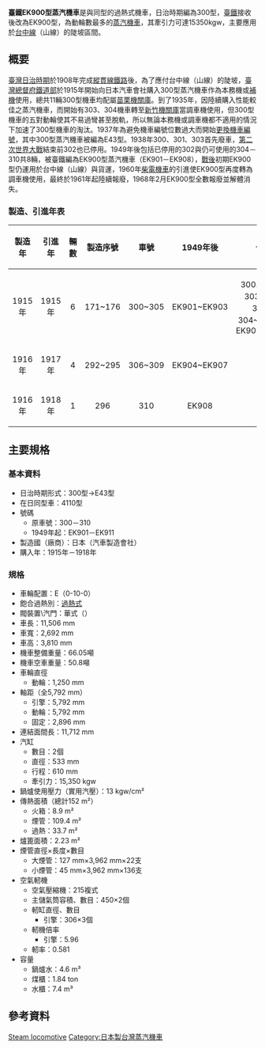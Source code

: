 {{Infobox Locomotive
| name = 臺鐵EK900型蒸汽機車
| type = [[蒸汽機車|蒸汽機車]]
| image = 
| alt = 
| caption = 
| designer = 
| builder = [[汽車製造_(公司)|汽車製造株式会社]]
| ordernumber = 
| serialnumber = 
| buildmodel = 
| builddate = 1915年－1918年
| totalproduction = 11輛(300~310，後來剩8輛，300、301、303優先報廢，302、304~310改編為EK901~EK908)
| rebuilder = 
| rebuilddate = 
| numberrebuilt = 
| whytetype = 0-10-0
| uicclass = E
| gauge = 1,067 mm
| leadingdiameter = 
| driverdiameter = 1,250 mm
| trailingdiameter = 
| minimumcurve = 
| wheelbase = 
| length = 11,506 mm
| width = 2,692 mm
| height = 3,810 mm
| notes =
| railroad = 臺湾
| railroadclass = 300型 → E43型 → EK900型
| numinclass = 
| roadnumber = 
| locale = [[臺灣總督府交通局鐵道部|臺灣總督府交通局鐵道部]]→<br/>[[臺灣鐵路管理局|臺灣鐵路管理局]]
| preservedunits = 
}}
'''臺鐵EK900型蒸汽機車'''是與{{Link-ja|日本國鐵4110型蒸汽機車|国鉄4110形蒸気機関車}}同型的過熱式機車，日治時期編為300型，[[臺灣鐵路管理局|臺鐵]]接收後改為EK900型，為動輪數最多的[[蒸汽機車|蒸汽機車]]，其牽引力可達15350kgw，主要應用於[[台中線|台中線]]（山線）的陡坡區間。

==概要==
[[臺灣日治時期|臺灣日治時期]]於1908年完成[[縱貫線_(鐵路)|縱貫線鐵路]]後，為了應付台中線（山線）的陡坡，[[臺灣總督府交通局鐵道部|臺灣總督府鐵道部]]於1915年開始向日本汽車會社購入300型蒸汽機車作為本務機或[[輔助機車|補機]]使用，總共11輛300型機車均配屬[[苗栗機務分駐所|苗栗機關庫]]。到了1935年，因陸續購入性能較佳之蒸汽機車，而開始有303、304機車轉至[[新竹機務段|新竹機關庫]]當調車機使用，但300型機車的五對動輪使其不易過彎甚至脫軌{{r|台灣鐵道傳奇|page=159}}，所以無論本務機或調車機都不適用的情況下加速了300型機車的淘汰。1937年為避免機車編號位數過大而開始[[臺鐵蒸汽機車編號史|更換機車編號]]，其中300型蒸汽機車被編為E43型。1938年300、301、303首先廢車，[[第二次世界大戰|第二次世界大戰]]結束前302也已停用。1949年後包括已停用的302與仍可使用的304－310共8輛，被臺鐵編為EK900型蒸汽機車（EK901－EK908），[[臺灣戰後時期|戰後]]初期EK900型仍運用於台中線（山線）與貨運，1960年[[台鐵柴電機車|柴電機車]]的引進使EK900型再度轉為調車機使用，最終於1961年起陸續報廢，1968年2月EK900型全數報廢並解體消失{{r|台灣鐵路蒸汽火車|page=61}}。

=== 製造、引進年表 ===
{| class="wikitable"
|+
|-
!width="60" bgcolor=#f9f9f9 align="center"|製造年
!width="60" bgcolor=#f9f9f9 align="center"|引進年
!width="60" bgcolor=#f9f9f9 align="center"|輛數
!width="120" bgcolor=#f9f9f9 align="center"|製造序號{{r|国鉄4110形}}
!width="80" bgcolor=#f9f9f9 align="center"|車號
!width="120" bgcolor=#f9f9f9 align="center"|1949年後
!width="150" bgcolor=#f9f9f9 align="center"|備註
|-align="center"
|1915年
|1915年
|6
|171~176
|300~305
|EK901~EK903
|300、301、303報廢，302、304~305改為EK901~EK903
|-align="center"
|1916年
|1917年
|4
|292~295
|306~309
|EK904~EK907
|
|-align="center"
|1916年
|1918年
|1
|296
|310
|EK908
|
|}

== 主要規格 ==
=== 基本資料{{r|台灣鐵路蒸汽火車|page=61}} ===
*日治時期形式：300型→E43型
*在日同型車：4110型
*號碼
**原車號：300－310
**1949年起：EK901－EK911
*製造國（廠商）：日本（汽車製造會社）
*購入年：1915年－1918年

=== 規格{{r|台灣鐵路蒸汽火車|page=220}} ===
*車輪配置：E（0-10-0）
*飽合過熱別：[[過熱蒸汽|過熱式]]
*閥裝置\汽門：華式（{{Link-en|Walschaerts valve gear|Walschaerts valve gear}}）
*車長：11,506 mm
*車寬：2,692 mm
*車高：3,810 mm
*機車整備重量：66.05噸
*機車空車重量：50.8噸
*車輪直徑
**動輪：1,250 mm
*軸距（全5,792 mm）
**引擎：5,792 mm
**動輪：5,792 mm
**固定：2,896 mm
*連結面間長：11,712 mm
*汽缸
**數目：2個
**直徑：533 mm
**行程：610 mm
**牽引力：15,350 kgw
*鍋爐使用壓力（實用汽壓）：13 kgw/cm²
*傳熱面積（總計152 m²）
**火箱：8.9 m²
**煙管：109.4 m²
**過熱：33.7 m²
*爐篦面積：2.23 m²
*煙管直徑×長度×數目
**大煙管：127 mm×3,962 mm×22支
**小煙管：45 mm×3,962 mm×136支
*空氣軔機
**空氣壓縮機：215複式
**主儲氣筒容積、數目：450×2個
**軔缸直徑、數目
***引擎：306×3個
**軔機倍率 
***引擎：5.96
**軔率：0.581
*容量
**鍋爐水：4.6 m³
**煤櫃：1.84 ton
**水櫃：7.4 m³

==參考資料==
{{commonscat|TRA EK900}}

{{Reflist|refs=
<ref name="台灣鐵道傳奇">{{Cite book | author = 洪致文 | title = 《台灣鐵道傳奇》 | location = 臺灣 | publisher = 時報出版 | date = 1992年 | ISBN = 957-13-0508-1 | language = zh-tw}}</ref>

<ref name="台灣鐵路蒸汽火車">{{Cite book | author = 蘇照旭 | title = 《台灣鐵路蒸汽火車》 | location = 臺灣 | publisher = 人人出版社 | date = 2000年 | ISBN = 978-957-976-738-5 | language = zh-tw}}</ref>

<ref name="国鉄4110形">{{Cite web |url = https://ja.wikipedia.org/wiki/国鉄4110形蒸気機関車 |title = 国鉄4110形蒸気機関車 |language = ja |accessdate = 2015-08-09 |archive-date = 2020-06-06 |archive-url = https://web.archive.org/web/20200606033838/https://ja.wikipedia.org/wiki/%E5%9B%BD%E9%89%844110%E5%BD%A2%E8%92%B8%E6%B0%97%E6%A9%9F%E9%96%A2%E8%BB%8A |dead-url = no }}</ref>
}}

{{台鐵蒸汽機車列表}}
{{日本國鐵制式蒸氣機關車}}

[[Category:臺灣鐵路管理局蒸汽機車|Steam locomotive]]

[[Category:日本製台灣蒸汽機車|Category:日本製台灣蒸汽機車]]